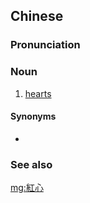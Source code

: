 {{also|红心}}
==Chinese==
{{zh-forms|s=红心}}

===Pronunciation===
{{zh-pron
|m=hóngxīn
|c=hung4 sam1
|mn=âng-sim
|cat=n
}}

===Noun===
{{zh-noun}}

# {{lb|zh|card games}} [[hearts]]

====Synonyms====
* {{zh-l|紅桃}}

===See also===
{{table:suits/zh}}
[[mg:紅心]]
